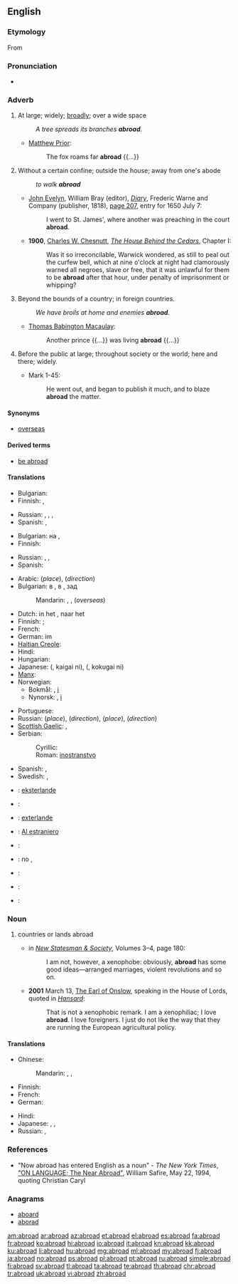 ==English==

===Etymology===
From {{etyl|enm|en}} {{prefix|a|broad}}

===Pronunciation===
* {{audio|en-us-abroad.ogg|Audio (US)}}

===Adverb===
{{en-adv}}

# {{dated}} At large; widely; [[broadly]]; over a wide space
#: ''A tree spreads its branches '''abroad'''.''
#* {{rfdate}} [[w:Matthew Prior|Matthew Prior]]:
#*: The fox roams far '''abroad''' {{...}}
# {{dated}} Without a certain confine; outside the house; away from one's abode
#: ''to walk '''abroad'''''
#* {{post|1650}} [[w:John Evelyn|John Evelyn]], William Bray (editor), ''[[w:John Evelyn's Diary|Diary]]'', Frederic Warne and Company (publisher, 1818), [http://books.google.com/books?id=0DgIAAAAQAAJ&pg=PA207&dq=abroad page 207], entry for 1650 July 7:
#*: I went to St. James', where another was preaching in the court '''abroad'''.
#* '''1900''', [[w:Charles W. Chesnutt|Charles W. Chesnutt]], ''[[w:The House Behind the Cedars|The House Behind the Cedars]]'', Chapter I:
#*: Was it so irreconcilable, Warwick wondered, as still to peal out the curfew bell, which at nine o'clock at night had clamorously warned all negroes, slave or free, that it was unlawful for them to be '''abroad''' after that hour, under penalty of imprisonment or whipping?
# Beyond the bounds of a country; in foreign countries.
#: ''We have broils at home and enemies '''abroad'''.''
#* {{rfdate}} [[w:Thomas Babington Macaulay|Thomas Babington Macaulay]]:
#*: Another prince {{...}} was living '''abroad''' {{...}}
# {{dated}} Before the public at large; throughout society or the world; here and there; widely.
#* {{rfdate}} Mark 1-45:
#*: He went out, and began to publish it much, and to blaze '''abroad''' the matter.

====Synonyms====
* [[overseas]]

====Derived terms====
* [[be abroad]]
<!--*# To be wide of the mark; to be at fault; as, you '''are all abroad''' in your guess.
*# To be at a loss or [[nonplussed]].-->

====Translations====
{{trans-top|at large; widely; broadly; over a wide space}}
* Bulgarian: {{t|bg|навсякъде}}
* Finnish: {{t|fi|laajalla}}, {{t|fi|laajalle}}
{{trans-mid}}
* Russian: {{t+|ru|широко|tr=širokó}}, {{t|ru|вширь|tr=všir’}}, {{t+|ru|повсюду|tr=povsjúdu}}, {{t+|ru|везде|tr=vezdé}}
* Spanish: {{t|es|por todas partes}}, {{t|es|en todas direciones}}
{{trans-bottom}}

{{trans-top|without a certain confine; outside the house}}
* Bulgarian: на {{t|bg|открито}}, {{t|bg|извън къщи}}
* Finnish: {{t|fi|ulkona}}
{{trans-mid}}
* Russian: {{t+|ru|снаружи|tr=snarúži}}, {{t+|ru|наружу|tr=narúžu}}, {{t|ru|на улице|tr=na úlice}}
* Spanish: {{t|es|al exterior}}
{{trans-bottom}}

{{trans-top|in foreign countries}}
* Arabic: {{qualifier|where}} {{t|ar|في الخارج|tr=fii 'l-khaarij}} (''place''), {{t|ar|الى الخارج|tr=ilaa 'l-khaarij}} (''direction'')
* Bulgarian: в {{t|bg|чужбина}}, в {{t|bg|странство}}, зад {{t+|bg|граница}}
*: Mandarin: {{t-|cmn|國外|sc=Hani}},  {{t-|cmn|国外|tr=guówài|sc=Hani}},  {{t-|cmn|海外|tr=hǎiwài|sc=Hani}} (''overseas'')
* Dutch: in het {{t+|nl|buitenland}}, naar het {{t+|nl|buitenland}}
* Finnish: {{qualifier|in}} {{t|fi|ulkomailla}}; {{qualifier|to}} {{t|fi|ulkomaille}}
* French: {{t|fr|à l'étranger}}
* German: im {{t+|de|Ausland}}
* [[Haitian Creole]]: {{tø|ht|aletranje}}
* Hindi: {{qualifier|place}} {{t|hi|विदेश|tr=videś mẽ|alt=विदेश में|sc=Deva}}
* Hungarian: {{t|hu|külföldön}}
* Japanese: {{Jpan|[[海外]]に}} ({{Jpan|[[かいがい]]に}}, kaigai ni), {{Jpan|[[国外]]に}} ({{Jpan|[[こくがい]]に}}, kokugai ni)
* [[Manx]]: {{t|gv|ass y çheer}}
* Norwegian:
** Bokmål: {{t|no|utenlands}}, [[i]] {{t|no|utlandet}}
** Nynorsk: {{t|no|utanlands}}, [[i]] {{t|no|utlandet}}
{{trans-mid}}
* Portuguese: {{t|pt|no estrangeiro}}
* Russian: {{t|ru|за границей|tr=za granícej}} (''place''), {{t|ru|за границу|tr=za granícu}} (''direction''), {{qualifier|where}} {{t|ru|за рубежом|tr=za rubežóm}} (''place''), {{t|ru|за рубеж|tr=za rubéž}} (''direction'')
* [[Scottish Gaelic]]: {{qualifier|location}} {{t-|gd|thall thairis|xs=Scottish Gaelic}}, {{qualifier|movement}} {{t-|gd|a-null thairis|xs=Scottish Gaelic}}
* Serbian:
*: Cyrillic: {{t-|sr|иностранство|n|sc=Cyrl}}
*: Roman: [[inostranstvo]] {{n}}
* Spanish: {{t|es|en el extranjero}}, {{t|es|en el exterior}}
* Swedish: {{t|sv|utomlands}}, {{t|sv|utrikes}}
{{trans-bottom}}

{{checktrans-top}}
* {{ttbc|eo}}: [[eksterlande]]
* {{ttbc|fr}}: {{t|fr|à l'étranger}}
* {{ttbc|io}}: [[exterlande]]
* {{ttbc|ia}}: [[Al estraniero]]
* {{ttbc|it}}: {{t|it|all'estero}}
{{trans-mid}}
* {{ttbc|pt}}: no {{t+|pt|estrangeiro}}, {{t|pt|além-mar}}
* {{ttbc|ro}}: {{t|ro|in străinătate}}
* {{ttbc|sv}}: {{t|sv|utomlands}}
* {{ttbc|cy}}: {{t|cy|tramor|xs=Welsh}}
{{trans-bottom}}

===Noun===
{{rfv}}
{{en-noun|?}}

# {{rare}} countries or lands abroad
#* {{circa|1991}} in ''[[w:New Statesman|New Statesman & Society]]'', Volumes 3–4, page 180:
#*: I am not, however, a xenophobe: obviously, '''abroad''' has some good ideas—arranged marriages, violent revolutions and so on.
#* '''2001''' March 13, [[w:Michael Onslow, 7th Earl of Onslow|The Earl of Onslow]], speaking in the House of Lords, quoted in ''[[w:Hansard|Hansard]]'':
#*: That is not a xenophobic remark. I am a xenophiliac; I love '''abroad'''. I love foreigners. I just do not like the way that they are running the European agricultural policy.

====Translations====
{{trans-top|countries or lands abroad}}
* Chinese:
*: Mandarin: {{t|zh|海外|tr=hǎiwài|sc=Hani}}, {{t|zh|國外|sc=Hani}}, {{t|zh|国外|tr=guówài|sc=Hani}}
* Finnish: {{t|fi|ulkomaat}}
* French: {{t|fr|étranger|m|alt=l'étranger}}
* German: {{t|de|Ausland|n}}
{{trans-mid}}
* Hindi: {{t|hi|विदेश|m|tr=videś|sc=Deva}}
* Japanese: {{t|ja|海外|tr=かいがい, kaigai|sc=Jpan}}, {{t|ja|外国|tr=こくがい, kokugai|sc=Jpan}}, {{t|ja|在外|tr=ざいがい, zaigai|sc=Jpan}}
* Russian: {{t|ru|заграница|f|tr=zagraníca|sc=Cyrl}}, {{t|ru|зарубежье|n|tr=zarubéž'je}}
{{trans-bottom}}

===References===
* "Now abroad has entered English as a noun" - ''The New York Times'', [http://www.nytimes.com/1994/05/22/magazine/on-language-the-near-abroad.html "ON LANGUAGE; The Near Abroad"],  William Safire, May 22, 1994, quoting Christian Caryl

===Anagrams===
* [[aboard#English|aboard]]
* [[aborad#English|aborad]]

[[am:abroad]]
[[ar:abroad]]
[[az:abroad]]
[[et:abroad]]
[[el:abroad]]
[[es:abroad]]
[[fa:abroad]]
[[fr:abroad]]
[[ko:abroad]]
[[hi:abroad]]
[[io:abroad]]
[[it:abroad]]
[[kn:abroad]]
[[kk:abroad]]
[[ku:abroad]]
[[li:abroad]]
[[hu:abroad]]
[[mg:abroad]]
[[ml:abroad]]
[[my:abroad]]
[[fj:abroad]]
[[ja:abroad]]
[[no:abroad]]
[[ps:abroad]]
[[pl:abroad]]
[[pt:abroad]]
[[ru:abroad]]
[[simple:abroad]]
[[fi:abroad]]
[[sv:abroad]]
[[tl:abroad]]
[[ta:abroad]]
[[te:abroad]]
[[th:abroad]]
[[chr:abroad]]
[[tr:abroad]]
[[uk:abroad]]
[[vi:abroad]]
[[zh:abroad]]